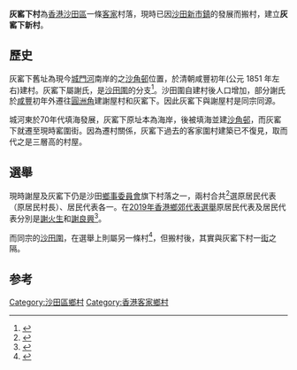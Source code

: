 {{NOT|灰窰下村 (西貢)}}
'''灰窰下村'''為[[香港|香港]][[沙田區|沙田區]]一條[[客家|客家]]村落，現時已因[[沙田新市鎮|沙田新市鎮]]的發展而搬村，建立'''灰窰下新村'''。

==歷史==
灰窰下舊址為現今[[城門河|城門河]]南岸的之[[沙角邨|沙角邨]]位置，於清朝咸豐初年(公元 1851 年左右)建村。灰窰下屬謝氏，是[[沙田圍村|沙田圍]]的分支<ref>{{Cite web |url=http://mos.hk/shatin/10/22/77 |title=存档副本 |access-date=2019-12-30 |archive-date=2020-02-20 |archive-url=https://web.archive.org/web/20200220154704/http://mos.hk/shatin/10/22/77 |dead-url=no }}</ref>。沙田圍自建村後人口增加，部分謝氏於[[咸豐|咸豐]]初年外遷往[[圓洲角|圓洲角]]建謝屋村和灰窰下。因此灰窰下與謝屋村是同宗同源。

城河東於70年代填海發展，灰窰下原址本為海岸，後被填海並建[[沙角邨|沙角邨]]，而灰窰下就遷至現時窰圍街。因為遷村關係，灰窰下過去的客家圍村建築已不復見，取而代之是三層高的村屋。

==選舉==
現時謝屋及灰窰下仍是沙田[[鄉事委員會|鄉事委員會]]旗下村落之一，兩村合共<ref>{{Cite web |url=https://www.had.gov.hk/rre/images/village_map1922/R/r-st-30.pdf |title=存档副本 |access-date=2019-12-30 |archive-date=2019-10-30 |archive-url=https://web.archive.org/web/20191030153344/https://www.had.gov.hk/rre/images/village_map1922/R/r-st-30.pdf |dead-url=no }}</ref>選原居民代表（原居民村長）、居民代表各一。在[[2019年香港鄉郊代表選舉|2019年香港鄉郊代表選舉]]原居民代表及居民代表分別是[[謝火生|謝火生]]和[[謝良興|謝良興]]<ref>{{Cite web |url=https://www.had.gov.hk/rre/chi/images/elections_1923/shatin.pdf |title=存档副本 |access-date=2019-12-30 |archive-date=2019-10-30 |archive-url=https://web.archive.org/web/20191030135516/https://www.had.gov.hk/rre/chi/images/elections_1923/shatin.pdf |dead-url=no }}</ref>。

而同宗的[[沙田圍村|沙田圍]]，在選舉上則屬另一條村<ref>{{Cite web |url=https://www.had.gov.hk/rre/images/village_map1922/R/r-st-46.pdf |title=存档副本 |access-date=2019-12-30 |archive-date=2019-10-30 |archive-url=https://web.archive.org/web/20191030153337/https://www.had.gov.hk/rre/images/village_map1922/R/r-st-46.pdf |dead-url=no }}</ref>，但搬村後，其實與灰窰下村一[[窰圍街|街]]之隔。

== 参考 ==
{{references}}
[[Category:沙田區鄉村|Category:沙田區鄉村]]
[[Category:香港客家鄉村|Category:香港客家鄉村]]